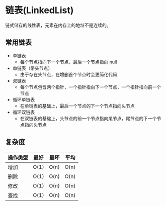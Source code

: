 # 链表(LinkedList)

链式储存的线性表，元素在内存上的地址不是连续的。

## 常用链表

- 单链表
  - 每个节点指向下一个节点，最后一个节点指向 null
- 单链表（带头节点）
  - 由于存在头节点，在增删首个节点时会更简化代码
- 双链表
  - 每个节点包含两个指针，一个指针指向下一个节点，一个指针指向前一个节点
- 循环单链表
  - 在单链表的基础上，最后一个节点的下一个节点指向头节点
- 循环双链表
  - 在双链表的基础上，头节点的前一个节点指向尾节点，尾节点的下一个节点指向头节点

## 复杂度

| 操作类型 | 最好 | 最坏 | 平均 |
| -------- | ---- | ---- | ---- |
| 增加     | O(1) | O(n) | O(n) |
| 删除     | O(1) | O(n) | O(n) |
| 修改     | O(1) | O(n) | O(n) |
| 查找     | O(1) | O(n) | O(n) |
